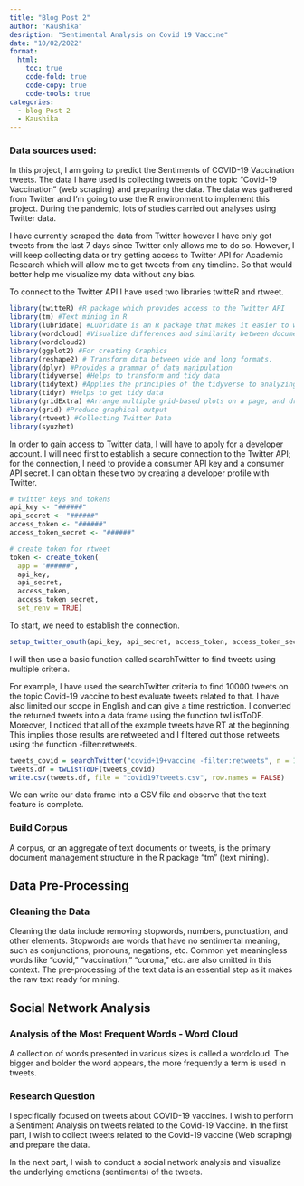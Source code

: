 ```yaml
---
title: "Blog Post 2"
author: "Kaushika"
desription: "Sentimental Analysis on Covid 19 Vaccine"
date: "10/02/2022"
format:
  html:
    toc: true
    code-fold: true
    code-copy: true
    code-tools: true
categories:
  - blog Post 2
  - Kaushika 
---
```


### Data sources used:

In this project, I am going to predict the Sentiments of COVID-19 Vaccination tweets. The data I have used is collecting tweets on the topic "Covid-19 Vaccination" (web scraping) and preparing the data. The data was gathered from Twitter and I'm going to use the R environment to implement this project. During the pandemic, lots of studies carried out analyses using Twitter data.

I have currently scraped the data from Twitter however I have only got tweets from the last 7 days since Twitter only allows me to do so. However, I will keep collecting data or try getting access to Twitter API for Academic Research which will allow me to get tweets from any timeline. So that would better help me visualize my data without any bias.

To connect to the Twitter API I have used two libraries twitteR and rtweet.

```r
library(twitteR) #R package which provides access to the Twitter API
library(tm) #Text mining in R
library(lubridate) #Lubridate is an R package that makes it easier to work with dates and times.
library(wordcloud) #Visualize differences and similarity between documents
library(wordcloud2)
library(ggplot2) #For creating Graphics 
library(reshape2) # Transform data between wide and long formats.
library(dplyr) #Provides a grammar of data manipulation
library(tidyverse) #Helps to transform and tidy data
library(tidytext) #Applies the principles of the tidyverse to analyzing text.
library(tidyr) #Helps to get tidy data
library(gridExtra) #Arrange multiple grid-based plots on a page, and draw tables
library(grid) #Produce graphical output
library(rtweet) #Collecting Twitter Data
library(syuzhet)
```

In order to gain access to Twitter data, I will have to apply for a developer account. I will need first to establish a secure connection to the Twitter API; for the connection, I need to provide a consumer API key and a consumer API secret. I can obtain these two by creating a developer profile with Twitter.

```r
# twitter keys and tokens
api_key <- "######"
api_secret <- "######"
access_token <- "######"
access_token_secret <- "######"

# create token for rtweet
token <- create_token(
  app = "######",
  api_key,
  api_secret,
  access_token,
  access_token_secret,
  set_renv = TRUE)
```

To start, we need to establish the connection.

```r
setup_twitter_oauth(api_key, api_secret, access_token, access_token_secret) #Authorising the connection

```

I will then use a basic function called searchTwitter to find tweets using multiple criteria.

For example, I have used the searchTwitter criteria to find 10000 tweets on the topic Covid-19 vaccine to best evaluate tweets related to that. I have also limited our scope in English and can give a time restriction. I converted the returned tweets into a data frame using the function twListToDF. Moreover, I noticed that all of the example tweets have RT at the beginning. This implies those results are retweeted and I filtered out those retweets using the function -filter:retweets.

```r
tweets_covid = searchTwitter("covid+19+vaccine -filter:retweets", n = 10000, lang = "en")
tweets.df = twListToDF(tweets_covid)
write.csv(tweets.df, file = "covid197tweets.csv", row.names = FALSE)

```

We can write our data frame into a CSV file and observe that the text feature is complete.

### Build Corpus

A corpus, or an aggregate of text documents or tweets, is the primary document management structure in the R package "tm" (text mining).

## Data Pre-Processing

### Cleaning the Data

Cleaning the data include removing stopwords, numbers, punctuation, and other elements. Stopwords are words that have no sentimental meaning, such as conjunctions, pronouns, negations, etc. Common yet meaningless words like "covid," "vaccination," "corona," etc. are also omitted in this context. The pre-processing of the text data is an essential step as it makes the raw text ready for mining.

## Social Network Analysis

### Analysis of the Most Frequent Words - Word Cloud

A collection of words presented in various sizes is called a wordcloud. The bigger and bolder the word appears, the more frequently a term is used in tweets.

### Research Question

I specifically focused on tweets about COVID-19 vaccines. I wish to perform a Sentiment Analysis on tweets related to the Covid-19 Vaccine. In the first part, I wish to collect tweets related to the Covid-19 vaccine (Web scraping) and prepare the data.

In the next part, I wish to conduct a social network analysis and visualize the underlying emotions (sentiments) of the tweets.

